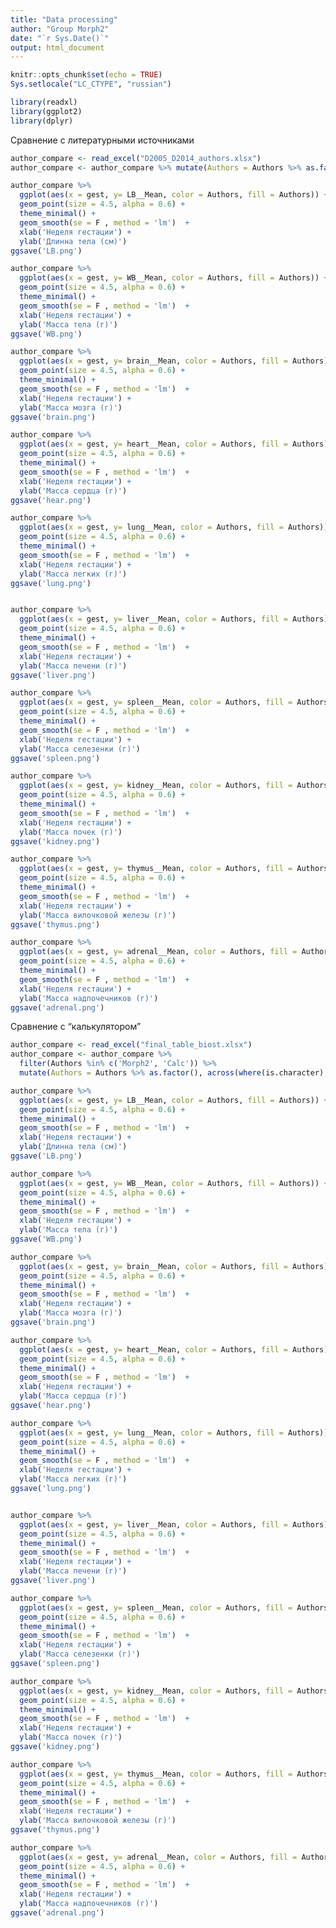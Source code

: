 ```yaml
---
title: "Data processing"
author: "Group Morph2"
date: "`r Sys.Date()`"
output: html_document
---
```


```r
knitr::opts_chunk$set(echo = TRUE)
Sys.setlocale("LC_CTYPE", "russian")
```

```r
library(readxl)
library(ggplot2)
library(dplyr)
```

Сравнение с литературными источниками

```r
author_compare <- read_excel("D2005_D2014_authors.xlsx")
author_compare <- author_compare %>% mutate(Authors = Authors %>% as.factor(), across(where(is.character), as.numeric))

author_compare %>%
  ggplot(aes(x = gest, y= LB__Mean, color = Authors, fill = Authors)) +
  geom_point(size = 4.5, alpha = 0.6) +
  theme_minimal() +
  geom_smooth(se = F , method = 'lm')  +
  xlab('Неделя гестации') +
  ylab('Длинна тела (см)')
ggsave('LB.png')

author_compare %>%
  ggplot(aes(x = gest, y= WB__Mean, color = Authors, fill = Authors)) +
  geom_point(size = 4.5, alpha = 0.6) +
  theme_minimal() +
  geom_smooth(se = F , method = 'lm')  +
  xlab('Неделя гестации') +
  ylab('Масса тела (г)')
ggsave('WB.png')

author_compare %>%
  ggplot(aes(x = gest, y= brain__Mean, color = Authors, fill = Authors)) +
  geom_point(size = 4.5, alpha = 0.6) +
  theme_minimal() +
  geom_smooth(se = F , method = 'lm')  +
  xlab('Неделя гестации') +
  ylab('Масса мозга (г)')
ggsave('brain.png')

author_compare %>%
  ggplot(aes(x = gest, y= heart__Mean, color = Authors, fill = Authors)) +
  geom_point(size = 4.5, alpha = 0.6) +
  theme_minimal() +
  geom_smooth(se = F , method = 'lm')  +
  xlab('Неделя гестации') +
  ylab('Масса сердца (г)')
ggsave('hear.png')

author_compare %>%
  ggplot(aes(x = gest, y= lung__Mean, color = Authors, fill = Authors)) +
  geom_point(size = 4.5, alpha = 0.6) +
  theme_minimal() +
  geom_smooth(se = F , method = 'lm')  +
  xlab('Неделя гестации') +
  ylab('Масса легких (г)')
ggsave('lung.png')


author_compare %>%
  ggplot(aes(x = gest, y= liver__Mean, color = Authors, fill = Authors)) +
  geom_point(size = 4.5, alpha = 0.6) +
  theme_minimal() +
  geom_smooth(se = F , method = 'lm')  +
  xlab('Неделя гестации') +
  ylab('Масса печени (г)')
ggsave('liver.png')

author_compare %>%
  ggplot(aes(x = gest, y= spleen__Mean, color = Authors, fill = Authors)) +
  geom_point(size = 4.5, alpha = 0.6) +
  theme_minimal() +
  geom_smooth(se = F , method = 'lm')  +
  xlab('Неделя гестации') +
  ylab('Масса селезенки (г)')
ggsave('spleen.png')

author_compare %>%
  ggplot(aes(x = gest, y= kidney__Mean, color = Authors, fill = Authors)) +
  geom_point(size = 4.5, alpha = 0.6) +
  theme_minimal() +
  geom_smooth(se = F , method = 'lm')  +
  xlab('Неделя гестации') +
  ylab('Масса почек (г)')
ggsave('kidney.png')

author_compare %>%
  ggplot(aes(x = gest, y= thymus__Mean, color = Authors, fill = Authors)) +
  geom_point(size = 4.5, alpha = 0.6) +
  theme_minimal() +
  geom_smooth(se = F , method = 'lm')  +
  xlab('Неделя гестации') +
  ylab('Масса вилочковой железы (г)')
ggsave('thymus.png')

author_compare %>%
  ggplot(aes(x = gest, y= adrenal__Mean, color = Authors, fill = Authors)) +
  geom_point(size = 4.5, alpha = 0.6) +
  theme_minimal() +
  geom_smooth(se = F , method = 'lm')  +
  xlab('Неделя гестации') +
  ylab('Масса надпочечников (г)')
ggsave('adrenal.png')
```

Сравнение с "калькулятором"

```r
author_compare <- read_excel("final_table_biost.xlsx")
author_compare <- author_compare %>% 
  filter(Authors %in% c('Morph2', 'Calc')) %>% 
  mutate(Authors = Authors %>% as.factor(), across(where(is.character), as.numeric))

author_compare %>%
  ggplot(aes(x = gest, y= LB__Mean, color = Authors, fill = Authors)) +
  geom_point(size = 4.5, alpha = 0.6) +
  theme_minimal() +
  geom_smooth(se = F , method = 'lm')  +
  xlab('Неделя гестации') +
  ylab('Длинна тела (см)')
ggsave('LB.png')

author_compare %>%
  ggplot(aes(x = gest, y= WB__Mean, color = Authors, fill = Authors)) +
  geom_point(size = 4.5, alpha = 0.6) +
  theme_minimal() +
  geom_smooth(se = F , method = 'lm')  +
  xlab('Неделя гестации') +
  ylab('Масса тела (г)')
ggsave('WB.png')

author_compare %>%
  ggplot(aes(x = gest, y= brain__Mean, color = Authors, fill = Authors)) +
  geom_point(size = 4.5, alpha = 0.6) +
  theme_minimal() +
  geom_smooth(se = F , method = 'lm')  +
  xlab('Неделя гестации') +
  ylab('Масса мозга (г)')
ggsave('brain.png')

author_compare %>%
  ggplot(aes(x = gest, y= heart__Mean, color = Authors, fill = Authors)) +
  geom_point(size = 4.5, alpha = 0.6) +
  theme_minimal() +
  geom_smooth(se = F , method = 'lm')  +
  xlab('Неделя гестации') +
  ylab('Масса сердца (г)')
ggsave('hear.png')

author_compare %>%
  ggplot(aes(x = gest, y= lung__Mean, color = Authors, fill = Authors)) +
  geom_point(size = 4.5, alpha = 0.6) +
  theme_minimal() +
  geom_smooth(se = F , method = 'lm')  +
  xlab('Неделя гестации') +
  ylab('Масса легких (г)')
ggsave('lung.png')


author_compare %>%
  ggplot(aes(x = gest, y= liver__Mean, color = Authors, fill = Authors)) +
  geom_point(size = 4.5, alpha = 0.6) +
  theme_minimal() +
  geom_smooth(se = F , method = 'lm')  +
  xlab('Неделя гестации') +
  ylab('Масса печени (г)')
ggsave('liver.png')

author_compare %>%
  ggplot(aes(x = gest, y= spleen__Mean, color = Authors, fill = Authors)) +
  geom_point(size = 4.5, alpha = 0.6) +
  theme_minimal() +
  geom_smooth(se = F , method = 'lm')  +
  xlab('Неделя гестации') +
  ylab('Масса селезенки (г)')
ggsave('spleen.png')

author_compare %>%
  ggplot(aes(x = gest, y= kidney__Mean, color = Authors, fill = Authors)) +
  geom_point(size = 4.5, alpha = 0.6) +
  theme_minimal() +
  geom_smooth(se = F , method = 'lm')  +
  xlab('Неделя гестации') +
  ylab('Масса почек (г)')
ggsave('kidney.png')

author_compare %>%
  ggplot(aes(x = gest, y= thymus__Mean, color = Authors, fill = Authors)) +
  geom_point(size = 4.5, alpha = 0.6) +
  theme_minimal() +
  geom_smooth(se = F , method = 'lm')  +
  xlab('Неделя гестации') +
  ylab('Масса вилочковой железы (г)')
ggsave('thymus.png')

author_compare %>%
  ggplot(aes(x = gest, y= adrenal__Mean, color = Authors, fill = Authors)) +
  geom_point(size = 4.5, alpha = 0.6) +
  theme_minimal() +
  geom_smooth(se = F , method = 'lm')  +
  xlab('Неделя гестации') +
  ylab('Масса надпочечников (г)')
ggsave('adrenal.png')
```
